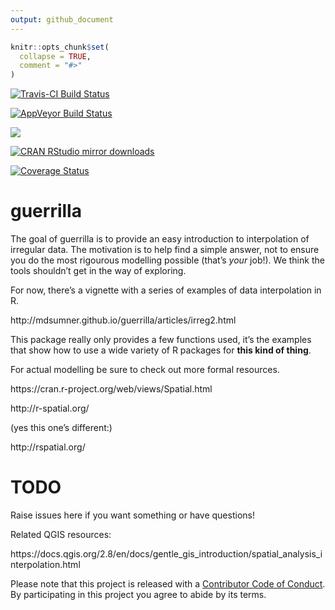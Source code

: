 ```yaml
---
output: github_document
---
```


<!-- README.md is generated from README.Rmd. Please edit that file -->

```r
knitr::opts_chunk$set(
  collapse = TRUE,
  comment = "#>"
)
```

[![Travis-CI Build Status](https://travis-ci.org/mdsumner/guerrilla.svg?branch=master)](https://travis-ci.org/mdsumner/guerrilla)

[![AppVeyor Build Status](https://ci.appveyor.com/api/projects/status/github/mdsumner/guerrilla?branch=master&svg=true)](https://ci.appveyor.com/project/mdsumner/guerrilla)

[![](http://www.r-pkg.org/badges/version/guerrilla)](http://www.r-pkg.org/pkg/guerrilla)

[![CRAN RStudio mirror downloads](http://cranlogs.r-pkg.org/badges/guerrilla)](http://www.r-pkg.org/pkg/guerrilla)

[![Coverage Status](https://img.shields.io/codecov/c/github/mdsumner/guerrilla/master.svg)](https://codecov.io/github/mdsumner/guerrilla?branch=master)


# guerrilla

The goal of guerrilla is to provide an easy introduction to interpolation of irregular data. 
The motivation is to help find a simple answer, not to ensure you do the most rigourous
modelling possible (that's *your* job!). We think the tools shouldn't get in the way 
of exploring.

For now, there's a vignette with a series of examples of data interpolation in R. 

http://mdsumner.github.io/guerrilla/articles/irreg2.html

This package really only provides a few functions used, it's the examples that show how
to use a wide variety of R packages for **this kind of thing**. 

For actual modelling be sure to check out more formal resources. 

https://cran.r-project.org/web/views/Spatial.html

http://r-spatial.org/

(yes this one's different:)

http://rspatial.org/

# TODO

Raise issues here if you want something or have questions!

Related QGIS resources: 

https://docs.qgis.org/2.8/en/docs/gentle_gis_introduction/spatial_analysis_interpolation.html



Please note that this project is released with a [Contributor Code of Conduct](CONDUCT.md).
  By participating in this project you agree to abide by its terms.